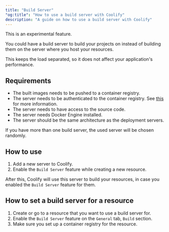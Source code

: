 ```yaml
---
title: "Build Server"
"og:title": "How to use a build server with Coolify"
description: "A guide on how to use a build server with Coolify"
---
```


<Warning>This is an experimental feature.</Warning>

You could have a build server to build your projects on instead of building them on the server where you host your resources.

This keeps the load separated, so it does not affect your application's performance.

## Requirements

- The built images needs to be pushed to a container registry.
- The server needs to be authenticated to the container registry. See [this](../docker/registry) for more information.
- The server needs to have access to the source code.
- The server needs Docker Engine installed.
- The server should be the same architecture as the deployment servers.

If you have more than one build server, the used server will be chosen randomly.

## How to use

1. Add a new server to Coolify.
2. Enable the `Build Server` feature while creating a new resource.

After this, Coolify will use this server to build your resources, in case you enabled the `Build Server` feature for them.

## How to set a build server for a resource

1. Create or go to a resource that you want to use a build server for.
2. Enable the `Build Server` feature on the `General` tab, `Build` section.
3. Make sure you set up a container registry for the resource.
